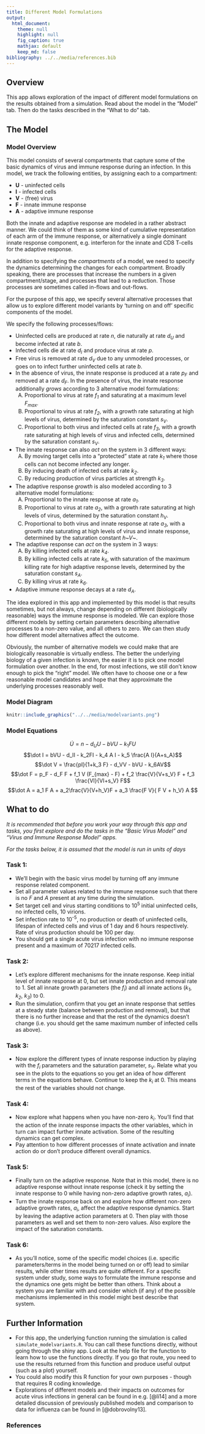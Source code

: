 ---
title: Different Model Formulations
output:
  html_document:
    theme: null
    highlight: null
    fig_caption: true
    mathjax: default 
    keep_md: false
bibliography: ../../media/references.bib
---

## Overview {#shinytab1}
This app allows exploration of the impact of different model formulations on the results obtained from a simulation. Read about the model in the "Model" tab. Then do the tasks described in the "What to do" tab.


## The Model {#shinytab2}

### Model Overview
This model consists of several compartments that capture some of the basic dynamics of virus and immune response during an infection. In this model, we track the following entities, by assigning each to a compartment:

* **U** - uninfected cells 
* **I** - infected cells
* **V** - (free) virus
* **F** - innate immune response
* **A** - adaptive immune response

Both the innate and adaptive response are modeled in a rather abstract manner. We could think of them as some kind of cumulative representation of each arm of the immune response, or alternatively a single dominant innate response component, e.g. interferon for the innate and CD8 T-cells for the adaptive response. 

In addition to specifying the *compartments* of a model, we need to specify the dynamics determining the changes for each compartment. Broadly speaking, there are processes that increase the numbers in a given compartment/stage, and processes that lead to a reduction. Those processes are sometimes called in-flows and out-flows. 

For the purpose of this app, we specify several alternative processes that allow us to explore different model variants by 'turning on and off' specific components of the model.

We specify the following processes/flows: 

* Uninfected cells are produced at rate _n_, die naturally at rate _d~U~_ and become infected at rate _b_.
* Infected cells die at rate *d~I~* and produce virus at rate _p_.
* Free virus is removed at rate _d~V~_ due to any unmodeled processes, or goes on to infect further uninfected cells at rate _b_. 
* In the absence of virus, the innate response is produced at a rate *p~F~* and removed at a rate *d~F~*. In the presence of virus, the innate response additionally *grows* according to 3 alternative model formulations:
    A) Proportional to virus at rate *f~1~* and saturating at a maximum level *F~max~*. 
    B) Proportional to virus at rate *f~2~*, with a growth rate saturating at high levels of virus, determined by the saturation constant *s~V~*. 
    C) Proportional to both virus and infected cells at rate *f~3~*, with a growth rate saturating at high levels of virus and infected cells, determined by the saturation constant *s~V~*.
* The innate response can also *act* on the system in 3 different ways: 
    A) By moving target cells into a "protected" state at rate *k~1~* where those cells can not become infected any longer.
    B) By inducing death of infected cells at rate *k~2~*. 
    C) By reducing production of virus particles at strength *k~3~*.
* The adaptive response *growth* is also modeled according to 3 alternative model formulations:
    A) Proportional to the innate response at rate *a~1~*. 
    B) Proportional to virus at rate *a~2~*, with a growth rate saturating at high levels of virus, determined by the saturation constant *h~V~*.
    C) Proportional to both virus and innate response at rate *a~3~*, with a growth rate saturating at high levels of virus and innate response, determined by the saturation constant *h~V*~.
* The adaptive response can *act* on the system in 3 ways: 
    A) By killing infected cells at rate *k~4~*. 
    B) By killing infected cells at rate *k~5~*, with saturation of the maximum killing rate for high adaptive response levels, determined by the saturation constant *s~A~*. 
    C) By killing virus at rate *k~6~*.
* Adaptive immune response decays at a rate *d~A~*.

The idea explored in this app and implemented by this model is that results sometimes, but not always, change depending on different (biologically reasonable) ways the immune response is modeled. We can explore those different models by setting certain parameters describing alternative processes to a non-zero value, and all others to zero. We can then study how different model alternatives affect the outcome.

Obviously, the number of alternative models we could make that are biologically reasonable is virtually endless. The better the underlying biology of a given infection is known, the easier it is to pick one model formulation over another. In the end, for most infections, we still don't know enough to pick the "right" model. We often have to choose one or a few reasonable model candidates and hope that they approximate the underlying processes reasonably well.

### Model Diagram


```{r modelvariants,  fig.cap='Flow diagram for the model with different innate and adaptive response variants.',  echo=FALSE, out.width = "60%"}
knitr::include_graphics("../../media/modelvariants.png")
```


### Model Equations


$$\dot U =n - d_U U - bVU - k_1FU $$
$$\dot I = bVU - d_II - k_2FI - k_4 A I - k_5 \frac{A I}{A+s_A}$$
$$\dot V = \frac{pI}{1+k_3 F} - d_VV - bVU - k_6AV$$
$$\dot F = p_F - d_F F + f_1  V (F_{max} - F) + f_2  \frac{V}{V+s_V} F + f_3  \frac{VI}{VI+s_V} F$$
$$\dot A = a_1 F A + a_2\frac{V}{V+h_V}F + a_3  \frac{F  V}{ F  V + h_V}  A $$


## What to do {#shinytab3}

_It is recommended that before you work your way through this app and tasks, you first explore and do the tasks in the "Basic Virus Model" and "Virus and Immune Response Model" apps._ 

_For the tasks below, it is assumed that the model is run in units of days_

### Task 1: 
* We'll begin with the basic virus model by turning off any immune response related component.
* Set all parameter values related to the immune response such that there is no _F_ and _A_ present at any time during the simulation.
* Set target cell and virus starting conditions to 10^5^ initial uninfected cells, no infected cells, 10 virions. 
* Set infection rate to 10^-5^, no production or death of uninfected cells, lifespan of infected cells and virus of 1 day and 6 hours respectively. Rate of virus production should be 100 per day.
* You should get a single acute virus infection with no immune response present and a maximum of 70217 infected cells.

### Task 2: 
* Let's explore different mechanisms for the innate response. Keep initial level of innate response at 0, but set innate production and removal rate to 1. Set all innate growth parameters (the _f~i~_) and all innate actions (_k~1~_, _k~2~_, _k~3~_) to 0. 
* Run the simulation, confirm that you get an innate response that settles at a steady state (balance between production and removal), but that there is no further increase and that the rest of the dynamics doesn't change (i.e. you should get the same maximum number of infected cells as above).

### Task 3: 
* Now explore the different types of innate response induction by playing with the _f~i~_ parameters and the saturation parameter, _s~V~_. Relate what you see in the plots to the equations so you get an idea of how different terms in the equations behave. Continue to keep the _k~i~_ at 0. This means the rest of the variables should not change.

### Task 4: 
* Now explore what happens when you have non-zero _k~i~_. You'll find that the action of the innate response impacts the other variables, which in turn can impact further innate activation. Some of the resulting dynamics can get complex.
* Pay attention to how different processes of innate activation and innate action do or don't produce different overall dynamics.

### Task 5: 
* Finally turn on the adaptive response. Note that in this model, there is no adaptive response without innate response (check it by setting the innate response to 0 while having non-zero adaptive growth rates, _a~i~_).
* Turn the innate response back on and explore how different non-zero adaptive growth rates, _a~i~_, affect the adaptive response dynamics. Start by leaving the adaptive action parameters at 0. Then play with those parameters as well and set them to non-zero values. Also explore the impact of the saturation constants.

### Task 6: 
* As you'll notice, some of the specific model choices (i.e. specific parameters/terms in the model being turned on or off) lead to similar results, while other times results are quite different. For a specific system under study, some ways to formulate the immune response and the dynamics one gets might be better than others. Think about a system you are familiar with and consider which (if any) of the possible mechanisms implemented in this model might best describe that system.


## Further Information {#shinytab4}
* For this app, the underlying function running the simulation is called `simulate_modelvariants.R`. You can call these functions directly, without going through the shiny app. Look at the help file for the function to learn how to use the functions directly. If you go that route, you need to use the results returned from this function and produce useful output (such as a plot) yourself. 
* You could also modify this R function for your own purposes - though that requires R coding knowledge.
* Explorations of different models and their impacts on outcomes for acute virus infections in general can be found in e.g. [@li14] and a more detailed discussion of previously published models and comparison to data for influenza can be found in [@dobrovolny13]. 

### References


